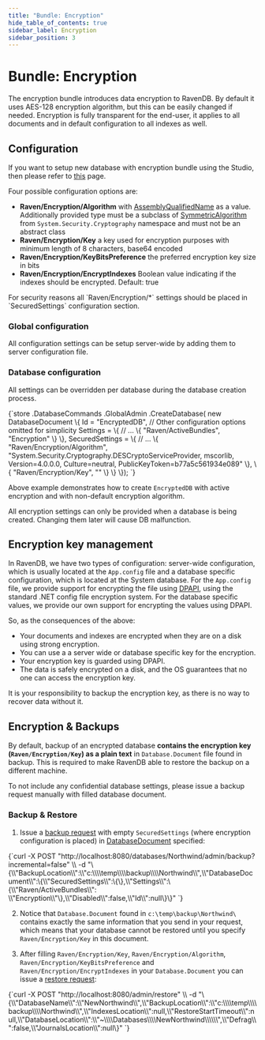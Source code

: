 ```yaml
---
title: "Bundle: Encryption"
hide_table_of_contents: true
sidebar_label: Encryption
sidebar_position: 3
---
```



# Bundle: Encryption

The encryption bundle introduces data encryption to RavenDB. By default it uses AES-128 encryption algorithm, but this can be easily changed if needed. Encryption is fully transparent for the end-user, it applies to all documents and in default configuration to all indexes as well.

## Configuration

If you want to setup new database with encryption bundle using the Studio, then please refer to [this](../../studio/walkthroughs/how-to-setup-encryption.mdx) page.

Four possible configuration options are:   
* **Raven/Encryption/Algorithm** with [AssemblyQualifiedName](https://msdn.microsoft.com/en-us/library/system.type.assemblyqualifiedname.aspx) as a value. Additionally provided type must be a subclass of [SymmetricAlgorithm](https://msdn.microsoft.com/en-us/library/system.security.cryptography.symmetricalgorithm.aspx) from `System.Security.Cryptography` namespace and must not be an abstract class    
* **Raven/Encryption/Key** a key used for encryption purposes with minimum length of 8 characters, base64 encoded    
* **Raven/Encryption/KeyBitsPreference** the preferred encryption key size in bits 
* **Raven/Encryption/EncryptIndexes** Boolean value indicating if the indexes should be encrypted. Default: true   

<Admonition type="warning" title="Warning">
For security reasons all `Raven/Encryption/*` settings should be placed in `SecuredSettings` configuration section.
</Admonition>

### Global configuration

All configuration settings can be setup server-wide by adding them to server configuration file.

### Database configuration

All settings can be overridden per database during the database creation process.

<TabItem value="encryption_1" label="encryption_1">
<CodeBlock language="csharp">
{`store
	.DatabaseCommands
	.GlobalAdmin
	.CreateDatabase(
		new DatabaseDocument
			\{
				Id = "EncryptedDB",
				// Other configuration options omitted for simplicity
				Settings =
					\{
						// ...
						\{ "Raven/ActiveBundles", "Encryption" \}
					\},
				SecuredSettings =
					\{
						// ...
						\{
							"Raven/Encryption/Algorithm",
							"System.Security.Cryptography.DESCryptoServiceProvider, mscorlib, Version=4.0.0.0, Culture=neutral, PublicKeyToken=b77a5c561934e089"
						\},
						\{ "Raven/Encryption/Key", "<key_here>" \}
					\}
			\});
`}
</CodeBlock>
</TabItem>

Above example demonstrates how to create `EncryptedDB` with active encryption and with non-default encryption algorithm.

<Admonition type="note" title="Note">
All encryption settings can only be provided when a database is being created. Changing them later will cause DB malfunction.
</Admonition>

## Encryption key management

In RavenDB, we have two types of configuration: server-wide configuration, which is usually located at the `App.config` file and a database specific configuration, which is located at the System database. For the `App.config` file, we provide support for encrypting the file using [DPAPI](https://en.wikipedia.org/wiki/Data_Protection_API), using the standard .NET config file encryption system. For the database specific values, we provide our own support for encrypting the values using DPAPI.

So, as the consequences of the above:    
*	Your documents and indexes are encrypted when they are on a disk using strong encryption.    
*	You can use a a server wide or database specific key for the encryption.   
*	Your encryption key is guarded using DPAPI.   
*	The data is safely encrypted on a disk, and the OS guarantees that no one can access the encryption key.   

<Admonition type="note" title="Note">
It is your responsibility to backup the encryption key, as there is no way to recover data without it.
</Admonition>

## Encryption & Backups

<Admonition type="danger" title="Important" id="important" href="#important">

By default, backup of an encrypted database **contains the encryption key (`Raven/Encryption/Key`) as a plain text** in `Database.Document` file found in backup. This is required to make RavenDB able to restore the backup on a different machine. 

To not include any confidential database settings, please issue a backup request manually with filled database document.

### Backup & Restore

1. Issue a [backup request](../../../http/client-api/commands/how-to/start-backup-restore-operations.mdx#startbackup) with empty `SecuredSettings` (where encryption configuration is placed) in [DatabaseDocument](../../glossary/database-document.mdx) specified:

<TabItem value="json" label="json">
<CodeBlock language="json">
{`curl -X POST "http://localhost:8080/databases/Northwind/admin/backup?incremental=false" \\
 -d "\{\\"BackupLocation\\":\\"c:\\\\temp\\\\backup\\\\Northwind\\",\\"DatabaseDocument\\":\{\\"SecuredSettings\\":\{\},\\"Settings\\":\{\\"Raven/ActiveBundles\\": \\"Encryption\\"\},\\"Disabled\\":false,\\"Id\\":null\}\}"
`}
</CodeBlock>
</TabItem>

2. Notice that `Database.Document` found in `c:\temp\backup\Northwind\` contains exactly the same information that you send in your request, which means that your database cannot be restored until you specify `Raven/Encryption/Key` in this document.

3. After filling `Raven/Encryption/Key`, `Raven/Encryption/Algorithm`, `Raven/Encryption/KeyBitsPreference` and `Raven/Encryption/EncryptIndexes` in your `Database.Document` you can issue a [restore request](../../../http/client-api/commands/how-to/start-backup-restore-operations.mdx#startrestore):

<TabItem value="json" label="json">
<CodeBlock language="json">
{`curl -X POST "http://localhost:8080/admin/restore" \\
 -d "\{\\"DatabaseName\\":\\"NewNorthwind\\",\\"BackupLocation\\":\\"c:\\\\temp\\\\backup\\\\Northwind\\",\\"IndexesLocation\\":null,\\"RestoreStartTimeout\\":null,\\"DatabaseLocation\\":\\"~\\\\Databases\\\\NewNorthwind\\\\\\",\\"Defrag\\":false,\\"JournalsLocation\\":null\}"
`}
</CodeBlock>
</TabItem>

</Admonition>
